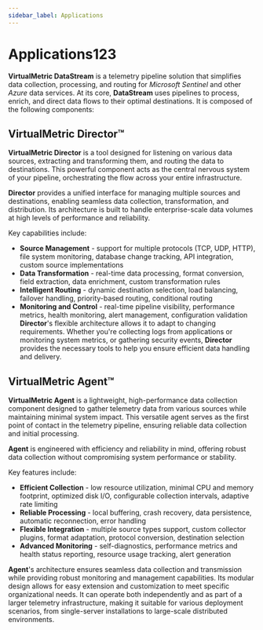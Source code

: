 ```yaml
---
sidebar_label: Applications
---
```


# Applications123

**VirtualMetric DataStream** is a telemetry pipeline solution that simplifies data collection, processing, and routing for _Microsoft Sentinel_ and other _Azure_ data services. At its core, **DataStream** uses pipelines to process, enrich, and direct data flows to their optimal destinations. It is composed of the following components:

## VirtualMetric Director&trade;

**VirtualMetric Director** is a tool designed for listening on various data sources, extracting and transforming them, and routing the data to destinations. This powerful component acts as the central nervous system of your pipeline, orchestrating the flow across your entire infrastructure.

**Director** provides a unified interface for managing multiple sources and destinations, enabling seamless data collection, transformation, and distribution. Its architecture is built to handle enterprise-scale data volumes at high levels of performance and reliability.

Key capabilities include:

- **Source Management** - support for multiple protocols (TCP, UDP, HTTP), file system monitoring, database change tracking, API integration, custom source implementations
- **Data Transformation** - real-time data processing, format conversion, field extraction, data enrichment, custom transformation rules
- **Intelligent Routing** - dynamic destination selection, load balancing, failover handling, priority-based routing, conditional routing
- **Monitoring and Control** - real-time pipeline visibility, performance metrics, health monitoring, alert management, configuration validation **Director**'s flexible architecture allows it to adapt to changing requirements. Whether you're collecting logs from applications or monitoring system metrics, or gathering security events, **Director** provides the necessary tools to help you ensure efficient data handling and delivery.

## VirtualMetric Agent&trade;

**VirtualMetric Agent** is a lightweight, high-performance data collection component designed to gather telemetry data from various sources while maintaining minimal system impact. This versatile agent serves as the first point of contact in the telemetry pipeline, ensuring reliable data collection and initial processing.

**Agent** is engineered with efficiency and reliability in mind, offering robust data collection without compromising system performance or stability.

Key features include:

- **Efficient Collection** - low resource utilization, minimal CPU and memory footprint, optimized disk I/O, configurable collection intervals, adaptive rate limiting
- **Reliable Processing** - local buffering, crash recovery, data persistence, automatic reconnection, error handling
- **Flexible Integration** - multiple source types support, custom collector plugins, format adaptation, protocol conversion, destination selection
- **Advanced Monitoring** - self-diagnostics, performance metrics and health status reporting, resource usage tracking, alert generation

**Agent**'s architecture ensures seamless data collection and transmission while providing robust monitoring and management capabilities. Its modular design allows for easy extension and customization to meet specific organizational needs. It can operate both independently and as part of a larger telemetry infrastructure, making it suitable for various deployment scenarios, from single-server installations to large-scale distributed environments.
